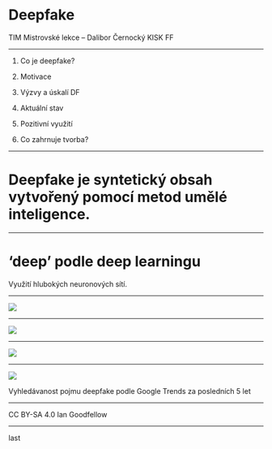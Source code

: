 
# Deepfake

TIM Mistrovské lekce – Dalibor Černocký KISK FF

---

1. Co je deepfake?
2. Motivace
3. Výzvy a úskalí DF

4. Aktuální stav
5. Pozitivní využití
6. Co zahrnuje tvorba?


---

<Green>

# Deepfake je syntetický obsah vytvořený pomocí metod umělé inteligence.

</Green>

---

# ‘deep’ podle deep learningu

Využití hlubokých neuronových sítí.

---

<img src={discriminator} />

---

<img src={generator} />

---

<img src={game} />

---

<img src={trends} />

Vyhledávanost pojmu deepfake podle Google Trends za posledních 5 let

---

<BgImage image={ian}>

  <div style={{
    alignSelf: 'flex-end',
    //marginBottom: '4em',
    background: 'black',
  }}>
    CC BY-SA 4.0 Ian Goodfellow
  </div>

</BgImage>

---

last
